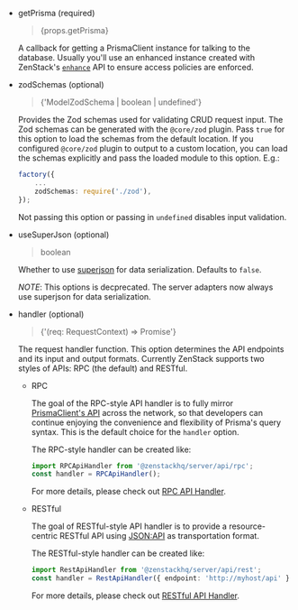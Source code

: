 
-   getPrisma (required)

    <blockquote>{props.getPrisma}</blockquote>

    A callback for getting a PrismaClient instance for talking to the database. Usually you'll use an enhanced instance created with ZenStack's [`enhance`](/docs/reference/runtime-api#enhance) API to ensure access policies are enforced.

-   zodSchemas (optional)

    <blockquote>{'ModelZodSchema | boolean | undefined'}</blockquote>

    Provides the Zod schemas used for validating CRUD request input. The Zod schemas can be generated with the `@core/zod` plugin. Pass `true` for this option to load the schemas from the default location. If you configured `@core/zod` plugin to output to a custom location, you can load the schemas explicitly and pass the loaded module to this option. E.g.:

    ```ts
    factory({
        ...
        zodSchemas: require('./zod'),
    });
    ```

    Not passing this option or passing in `undefined` disables input validation.

-   useSuperJson (optional)

    <blockquote>boolean</blockquote>

    Whether to use [superjson](https://github.com/blitz-js/superjson) for data serialization. Defaults to `false`.

    _NOTE_: This options is decprecated. The server adapters now always use superjson for data serialization.

-   handler (optional)

    <blockquote>{'(req: RequestContext) => Promise<Response>'}</blockquote>

    The request handler function. This option determines the API endpoints and its input and output formats. Currently ZenStack supports two styles of APIs: RPC (the default) and RESTful.

    - RPC

        The goal of the RPC-style API handler is to fully mirror [PrismaClient's API](https://www.prisma.io/docs/reference/api-reference/prisma-client-reference#model-queries) across the network, so that developers can continue enjoying the convenience and flexibility of Prisma's query syntax. This is the default choice for the `handler` option.

        The RPC-style handler can be created like:

        ```ts
        import RPCApiHandler from '@zenstackhq/server/api/rpc';
        const handler = RPCApiHandler();
        ```

        For more details, please check out [RPC API Handler](/docs/reference/server-adapters/api-handlers/rpc).

    - RESTful

        The goal of RESTful-style API handler is to provide a resource-centric RESTful API using [JSON:API](https://jsonapi.org/) as transportation format.

        The RESTful-style handler can be created like:

        ```ts
        import RestApiHandler from '@zenstackhq/server/api/rest';
        const handler = RestApiHandler({ endpoint: 'http://myhost/api' });
        ```

        For more details, please check out [RESTful API Handler](/docs/reference/server-adapters/api-handlers/rest).
